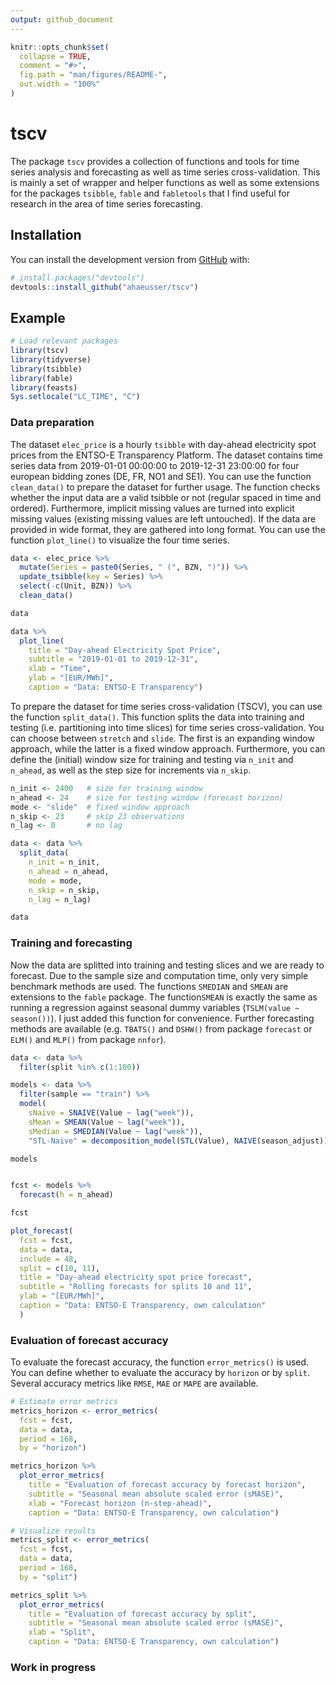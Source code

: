 ```yaml
---
output: github_document
---
```


<!-- README.md is generated from README.Rmd. Please edit that file -->

```r
knitr::opts_chunk$set(
  collapse = TRUE,
  comment = "#>",
  fig.path = "man/figures/README-",
  out.width = "100%"
)
```

# tscv

<!-- badges: start -->
<!-- badges: end -->

The package `tscv` provides a collection of functions and tools for time series analysis and forecasting as well as time series cross-validation. This is mainly a set of wrapper and helper functions as well as some extensions for the packages `tsibble`, `fable` and `fabletools` that I find useful for research in the area of time series forecasting.

## Installation

You can install the development version from [GitHub](https://github.com/) with:

``` r
# install.packages("devtools")
devtools::install_github("ahaeusser/tscv")
```
## Example

```r
# Load relevant packages
library(tscv)
library(tidyverse)
library(tsibble)
library(fable)
library(feasts)
Sys.setlocale("LC_TIME", "C")
```

### Data preparation

The dataset `elec_price` is a hourly `tsibble` with day-ahead electricity spot prices from the ENTSO-E Transparency Platform. The dataset contains time series data from 2019-01-01 00:00:00 to 2019-12-31 23:00:00 for four european bidding zones (DE, FR, NO1 and SE1). You can use the function `clean_data()` to prepare the dataset for further usage. The function checks whether the input data are a valid tsibble or not (regular spaced in time and ordered). Furthermore, implicit missing values are turned into explicit missing values (existing missing values are left untouched). If the data are provided in wide format, they are gathered into long format. You can use the function `plot_line()` to visualize the four time series.

```r
data <- elec_price %>%
  mutate(Series = paste0(Series, " (", BZN, ")")) %>%
  update_tsibble(key = Series) %>%
  select(-c(Unit, BZN)) %>%
  clean_data()

data

data %>%
  plot_line(
    title = "Day-ahead Electricity Spot Price",
    subtitle = "2019-01-01 to 2019-12-31",
    xlab = "Time",
    ylab = "[EUR/MWh]",
    caption = "Data: ENTSO-E Transparency")

```

To prepare the dataset for time series cross-validation (TSCV), you can use the function `split_data()`. This function splits the data into training and testing (i.e. partitioning into time slices) for time series cross-validation. You can choose between `stretch` and `slide`. The first is an expanding window approach, while the latter is a fixed window approach. Furthermore, you can define the (initial) window size for training and testing via `n_init` and `n_ahead`, as well as the step size for increments via `n_skip`.

```r

n_init <- 2400   # size for training window
n_ahead <- 24    # size for testing window (forecast horizon)
mode <- "slide"  # fixed window approach
n_skip <- 23     # skip 23 observations
n_lag <- 0       # no lag

data <- data %>%
  split_data(
    n_init = n_init,
    n_ahead = n_ahead,
    mode = mode,
    n_skip = n_skip,
    n_lag = n_lag)

data
```


### Training and forecasting

Now the data are splitted into training and testing slices and we are ready to forecast. Due to the sample size and computation time, only very simple benchmark methods are used. The functions `SMEDIAN` and `SMEAN` are extensions to the `fable` package. The function`SMEAN` is exactly the same as running a regression against seasonal dummy variables (`TSLM(value ~ season())`). I just added this function for convenience. Further forecasting methods are available (e.g. `TBATS()` and `DSHW()` from package `forecast` or `ELM()` and `MLP()` from package `nnfor`).

```r

data <- data %>%
  filter(split %in% c(1:100))

models <- data %>%
  filter(sample == "train") %>%
  model(
    sNaive = SNAIVE(Value ~ lag("week")),
    sMean = SMEAN(Value ~ lag("week")),
    sMedian = SMEDIAN(Value ~ lag("week")),
    "STL-Naive" = decomposition_model(STL(Value), NAIVE(season_adjust)))

models


fcst <- models %>%
  forecast(h = n_ahead)

fcst

plot_forecast(
  fcst = fcst,
  data = data,
  include = 48,
  split = c(10, 11),
  title = "Day-ahead electricity spot price forecast",
  subtitle = "Rolling forecasts for splits 10 and 11",
  ylab = "[EUR/MWh]",
  caption = "Data: ENTSO-E Transparency, own calculation"
  )
```

### Evaluation of forecast accuracy

To evaluate the forecast accuracy, the function `error_metrics()` is used. You can define whether to evaluate the accuracy by `horizon` or by `split`. Several accuracy metrics like `RMSE`, `MAE` or `MAPE` are available.

```r

# Estimate error metrics
metrics_horizon <- error_metrics(
  fcst = fcst,
  data = data,
  period = 168,
  by = "horizon")

metrics_horizon %>%
  plot_error_metrics(
    title = "Evaluation of forecast accuracy by forecast horizon",
    subtitle = "Seasonal mean absolute scaled error (sMASE)",
    xlab = "Forecast horizon (n-step-ahead)",
    caption = "Data: ENTSO-E Transparency, own calculation")

# Visualize results
metrics_split <- error_metrics(
  fcst = fcst,
  data = data,
  period = 168,
  by = "split")

metrics_split %>%
  plot_error_metrics(
    title = "Evaluation of forecast accuracy by split",
    subtitle = "Seasonal mean absolute scaled error (sMASE)",
    xlab = "Split",
    caption = "Data: ENTSO-E Transparency, own calculation")


```


### Work in progress
